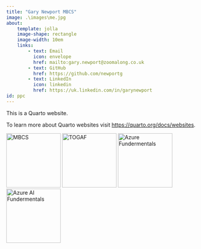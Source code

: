 ```yaml
---
title: "Gary Newport MBCS"
image: .\images\me.jpg
about:
    template: jolla
    image-shape: rectangle
    image-width: 10em
    links:
        - text: Email
          icon: envelope
          href: mailto:gary.newport@zoomalong.co.uk
        - text: GitHub
          href: https://github.com/newportg
        - text: LinkedIn
          icon: linkedin
          href: https://uk.linkedin.com/in/garynewport
id: ppc
---
```



:::{#ppc}
This is a Quarto website.

To learn more about Quarto websites visit <https://quarto.org/docs/websites>.



```{=html}
<img src=".\images\mbcs-badge.png" alt="MBCS" style="width:144px;height:144px;">
<a href="https://www.credly.com/badges/68222207-ca3a-4371-b16c-55b99c48ba68/public_url"><img src=".\images\togaf.png" alt="TOGAF" style="width:144px;height:144px;"></a>
<a href="https://www.credly.com/badges/69bce2fb-c685-4443-af98-0d4a148c8f18/public_url"><img src=".\images\microsoft-certified-azure-ai-fundamentals.png" alt="Azure Fundermentals" style="width:144px;height:144px;"></a>
<a href="https://www.credly.com/badges/181a0e86-1e59-472c-aee6-4b361a3cc29b/public_url"><img src=".\images\microsoft-certified-azure-fundamentals.png" alt="Azure AI Fundermentals" style="width:144px;height:144px;"></a>
```
:::

